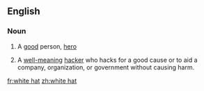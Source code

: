 ==English==

===Noun===
{{en-noun|sg=[[white]] [[hat]]}}

#{{idiomatic}} A [[good]] person, [[hero]]
#{{computing|slang}} A [[well-meaning]] [[hacker]] who hacks for a good cause or to aid a company, organization, or government without causing harm.

[[fr:white hat]]
[[zh:white hat]]